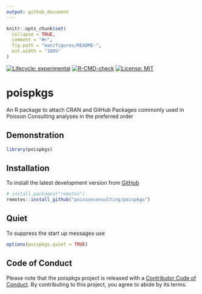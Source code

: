```yaml
---
output: github_document
---
```


<!-- README.md is generated from README.Rmd. Please edit that file -->

```r
knitr::opts_chunk$set(
  collapse = TRUE,
  comment = "#>",
  fig.path = "man/figures/README-",
  out.width = "100%"
)
```

<!-- badges: start -->
[![Lifecycle: experimental](https://img.shields.io/badge/lifecycle-experimental-orange.svg)](https://lifecycle.r-lib.org/articles/stages.html#experimental)
[![R-CMD-check](https://github.com/poissonconsulting/poispkgs/workflows/R-CMD-check/badge.svg)](https://github.com/poissonconsulting/poispkgs/actions)
[![License: MIT](https://img.shields.io/badge/License-MIT-green.svg)](https://opensource.org/licenses/MIT)
<!-- badges: end -->

# poispkgs

An R package to attach CRAN and GitHub Packages commonly used in Poisson Consulting analyses in the preferred order

## Demonstration
```r
library(poispkgs)
```

## Installation

To install the latest development version from [GitHub](https://github.com/poissonconsulting/poispkgs)
```r
# install.packages("remotes")
remotes::install_github("poissonconsulting/poispkgs")
```

## Quiet

To suppress the start up messages use
```r
options(poispkgs.quiet = TRUE)
```

## Code of Conduct

Please note that the poispkgs project is released with a [Contributor Code of Conduct](https://contributor-covenant.org/version/2/0/CODE_OF_CONDUCT.html). By contributing to this project, you agree to abide by its terms.

